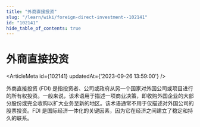 ```yaml
---
title: "外商直接投资"
slug: "/learn/wiki/foreign-direct-investment--102141"
id: "102141"
hide_table_of_contents: true
---
```



# 外商直接投资

<ArticleMeta id={102141} updatedAt={'2023-09-26 13:59:00'} />
<div className='border-solid border-b border-t-0 my-4 border-[var(--ifm-color-gray-300)]' />

外商直接投资 (FDI) 是指投资者、公司或政府从另一个国家对外国公司或项目进行的所有权投资。一般来说，该术语用于描述一项商业决策，即收购外国企业的大部分股份或完全收购以扩大业务至新的地区。该术语通常不用于仅描述对外国公司的股票投资。FDI 是国际经济一体化的关键因素，因为它在经济之间建立了稳定和持久的联系。
